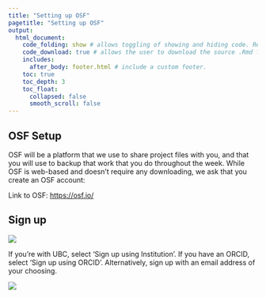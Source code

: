 ```yaml
---
title: "Setting up OSF"
pagetitle: "Setting up OSF"
output:
  html_document:
    code_folding: show # allows toggling of showing and hiding code. Remove if not using code.
    code_download: true # allows the user to download the source .Rmd file. Remove if not using code.
    includes:
      after_body: footer.html # include a custom footer.
    toc: true
    toc_depth: 3
    toc_float:
      collapsed: false
      smooth_scroll: false
---
```


## OSF Setup 

OSF will be a platform that we use to share project files with you, and that you will use to backup that work that you do throughout the week. While OSF is web-based and doesn’t require any downloading, we ask that you create an OSF account:

Link to OSF: [https://osf.io/](https://osf.io/)

## Sign up

![](images/6-EXT-osfSignUp.png)

If you're with UBC, select 'Sign up using Institution'. If you have an ORCID, select 'Sign up using ORCID'. Alternatively, sign up with an email address of your choosing.

![](images/6-EXT-osfSignOpts.png)
